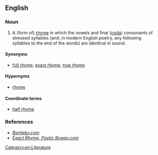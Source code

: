 ==English==

===Noun===
{{examples-right|
* English example 1:
*: As the days go b'''y'''
*: I cannot help but s'''igh'''
* English example 2:
*: Look up into the sk'''y'''
*: Boy it is mighty h'''igh'''
* Norse example:
*: straum hr'''ekk'''mímis '''ekk'''jur}}
{{en-noun|head=[[perfect]] [[rhyme]]}}

# A (form of) [[rhyme]] in which the vowels and final ([[coda]]) consonants of stressed syllables (and, in modern English poetry, any following syllables to the end of the words) are identical in sound. {{qualifier|Contrast with [[half rhyme]].}}

====Synonyms====
* [[full rhyme]], [[exact rhyme]], [[true rhyme]]

====Hypernyms====
* [[rhyme]]

====Coordinate terms====
* [[half rhyme]]

===References===
* ''[http://www.bartleby.com/61/83/P0188300.html Bartleby.com]''
* ''[http://www.poeticbyway.com/gl-e.html#exact_rhyme Exact Rhyme, Poetic Byway.com]''

[[Category:en:Literature]]